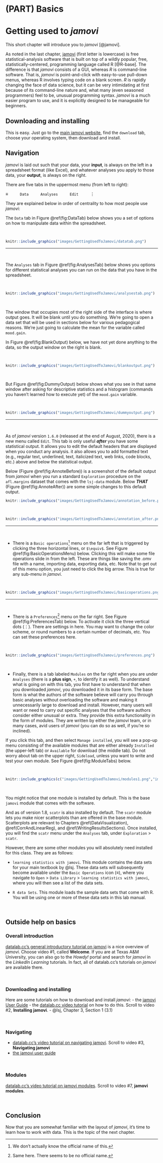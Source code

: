 # (PART) Basics {-}

# Getting used to *jamovi* {#GettingUsedtoJamovi}

This short chapter will introduce you to *jamovi* [@jamovi]. 

As noted in the last chapter, [jamovi](https://www.jamovi.org/) (first letter is lowercase) is free statistical-analysis software that is built on top of a wildly popular, free, statistically-centered, programming language called R [@R-base]. The difference is that *jamovi* consists of a GUI, whereas *R* is command-line software. That is, *jamovi* is point-and-click with easy-to-use pull-down menus, whereas R involves typing code on a blank screen. *R* is rapidly changing the face of data science, but it can be very intimidating at first because of its command-line nature and, what many (even seasoned programmers) feel to be, unusual programming syntax. *jamovi* is a much easier program to use, and it is explicitly designed to be manageable for beginners.

## Downloading and installing {#DownloadingAndInstallingJamovi}

This is easy. Just go to the [main jamovi website](https://www.jamovi.org/), find the `download` tab, choose your operating system, then download and install. 

## Navigation {#NavigatingJamovi}

*jamovi* is laid out such that your data, your **input**, is always on the left in a spreadsheet format (like Excel), and whatever analyses you apply to those data, your **output**, is always on the right. 

There are five tabs in the uppermost menu (from left to right): 


$\equiv$&nbsp;&nbsp;&nbsp;&nbsp;&nbsp;&nbsp;&nbsp;&nbsp;&nbsp;&nbsp;`Data`&nbsp;&nbsp;&nbsp;&nbsp;&nbsp;&nbsp;&nbsp;&nbsp;&nbsp;&nbsp;`Analyses`&nbsp;&nbsp;&nbsp;&nbsp;&nbsp;&nbsp;&nbsp;&nbsp;&nbsp;&nbsp;`Edit`&nbsp;&nbsp;&nbsp;&nbsp;&nbsp;&nbsp;&nbsp;&nbsp;&nbsp;&nbsp;$\vdots$  

They are explained below in order of centrality to how most people use *jamovi*:

The `Data` tab in Figure \@ref(fig:DataTab) below shows you a set of options on how to manipulate data within the spreadsheet. 

<br/>

```r
knitr::include_graphics("images/GettingUsedToJamovi/datatab.png")
``` 

---

<br/>

The `Analyses` tab in Figure \@ref(fig:AnalysesTab) below shows you options for different statistical analyses you can run on the data that you have in the spreadsheet. 

<br/>

```r
knitr::include_graphics("images/GettingUsedToJamovi/analysestab.png")
```

<br/>

The window that occupies most of the right side of the interface is where output goes. It will be blank until you do something. We're going to open a data set that will be used in sections below for various pedagogical reasons. We're just going to calculate the mean for the variable called `mood.gain`.

In Figure \@ref(fig:BlankOutput) below, we have not yet done anything to the data, so the output window on the right is blank.

<br/>

```r
knitr::include_graphics("images/GettingUsedToJamovi/blankoutput.png")
```

<br/>

But Figure \@ref(fig:DummyOutput) below shows what you see in that same window after asking for descriptive statistics and a histogram (commands you haven't learned how to execute yet) of the `mood.gain` variable.

<br/>

```r
knitr::include_graphics("images/GettingUsedToJamovi/dummyoutput.png")
```

---

<br/>

As of *jamovi* version `1.6.0` (released at the end of August, 2020), there is a new menu called `Edit`. This tab is only useful ***after*** you have some statistical output. It allows you to edit the default headers that are displayed when you conduct any analysis. it also allows you to add formatted text (e.g., regular text, underlined, text, italicized text, web links, code blocks, etc.) above and below the statistical output.

Below (Figure \@ref(fig:AnnoteBefore)) is a screenshot of the default output from *jamovi* when you run a standard `Exploration` procedure on the `afl.margins` dataset that comes with the `lsj-data` module. Below ***THAT*** (Figure \@ref(fig:AnnoteAfter)) are some simple changes to this default output.

```r
knitr::include_graphics("images/GettingUsedToJamovi/annotation_before.png")
```

<br/>

```r
knitr::include_graphics("images/GettingUsedToJamovi/annotation_after.png")
```

---

<br/>

- There is a `Basic operations`^[We don't actually know the official name of this.] menu on the far left that is triggered by clicking the three horizontal lines, or `$\equiv$`. See Figure \@ref(fig:BasicOperationsMenu) below. Clicking this will make some file operations slide in from the left. These are things like saving the .omv file with a name, importing data, exporting data, etc. Note that to get out of this menu option, you just need to click the big arrow. This is true for any sub-menu in *jamovi*.

<br/>

```r
knitr::include_graphics("images/GettingUsedToJamovi/basicoperations.png")
```

---

<br/>

- There is a `Preferences`^[Same here. There seems to be no official name.] menu on the far right. See Figure \@ref(fig:PreferencesTab) below. To activate it click the three vertical dots ($\vdots$). There are settings in here. You may want to change the color scheme, or round numbers to a certain number of decimals, etc. You can set these preferences here.

<br/>

```r
knitr::include_graphics("images/GettingUsedToJamovi/preferences.png")
```

<br/>

- Finally, there is a tab labeled `Modules` on the far right when you are under `Analyses` (there is a **plus sign**, `+`, to identify it as well). To understand what is going on with this tab, you first have to understand that when you downloaded *jamovi*, you downloaded it in its base form. The base form is what the authors of the software believe will carry you through basic analyses without overloading the software and making it unnecessarily large to download and install. However, many users will want or need to carry out specific analyses that the software authors consider either unusual or extra. They provide this extra functionality in the form of modules. They are written by either the *jamovi* team, or in many cases, avid users of *jamovi* (you can do so as well, if you're so inclined).

If you click this tab, and then select `Manage installed`, you will see a pop-up menu consisting of the available modules that are either already `Installed` (the upper-left tab) or `Available` for download (the middle tab). Do not worry about tab on the upper right, `Sideload`, unless you want to write and test your own module. See Figure \@ref(fig:ModuleTabs) below.

<br/>

```r
knitr::include_graphics(c("images/GettingUsedToJamovi/modules1.png","images/GettingUsedToJamovi/modules2.png"))
```


<br/>

You might notice that one module is installed by default. This is the base `jamovi` module that comes with the software. 

And as of version 1.8, `scatr` is also installed by default. The `scatr` module lets you make nicer scatterplots than are offered in the base module. Scatterplots are relevant to Chapters \@ref(DataVisualization), \@ref(CorrAndLinearReg), and \@ref(WritingResultsSections). Once installed, you will find the `scatr` menu under the `Analyses` tab, under `Exploration` > `scatr`.

However, there are some other modules you will absolutely need installed for this class. They are as follows:

- `learning statistics with jamovi`. This module contains the data sets for your main textbook by @lsj. These data sets will subsequently become available under the `Basic Operations` icon ($\equiv$), where you navigate to `Open` > `Data Library` > `learning statistics with jamovi`, where you will then see a list of the data sets.  

- `R data Sets`. This module loads the sample data sets that come with R. You will be using one or more of these data sets in this lab manual.  

<br/>

## Outside help on basics {#OutsideHelpOnBasics}

### Overall introduction {#OutsideHelpOnOveralIntroduction}

[datalab.cc's general introductory tutorial on jamovi](https://datalab.cc/tools/jamovi) is a nice overview of *jamovi*. Choose video #1, called **Welcome**. If you are at Texas A&M University, you can also go to the *Howdy!* portal and search for *jamovi* in the *LinkedIn Learning* tutorials. In fact, all of  datalab.cc's tutorials on *jamovi* are available there.

<br/>

### Downloading and installing {#OutsideHelpOnDownloadingAndInstalling}

Here are some tutorials on how to download and install *jamovi*:
  - the [jamovi User Guide](https://www.jamovi.org/user-manual.html#installation)
  - the [datalab.cc video tutorial](https://datalab.cc/tools/jamovi) on how to do this. Scroll to video #2, **Installing jamovi**.
  - @lsj, Chapter 3, Section 1 (3.1)

<br/>

### Navigating {#OutsideHelpOnNavigating}

- [datalab.cc's video tutorial on navigating jamovi](https://datalab.cc/tools/jamovi). Scroll to video #3, **Navigating jamovi**
- [the jamovi user guide](https://www.jamovi.org/user-manual.html#getting-started)

<br/>

### Modules {#OutsideHelpOnModules}

[datalab.cc's video tutorial on jamovi modules](https://datalab.cc/tools/jamovi). Scroll to video #7, **jamovi modules**.

<br/>

## Conclusion {#ConclusionOfBasics}

Now that you are somewhat familiar with the layout of *jamovi*, it's time to learn how to work with data. This is the topic of the next chapter.
